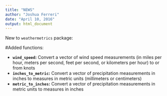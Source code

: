 ```yaml
---
title: "NEWS"
author: "Joshua Ferreri"
date: "April 10, 2016"
output: html_document
---
```


New to `weathermetrics` package:

#Added functions:

- **`wind_speed`:** Convert a vector of wind speed measurements (in miles per hour, meters per second, feet per second, or kilometers per hour) to or from knots
- **`inches_to_metric`:** Convert a vector of precipitation measurements in inches to measures in metric units (millimeters or centimeters)
- **`metric_to_inches`:** Convert a vector of precipitation measurements in metric units to measures in inches


